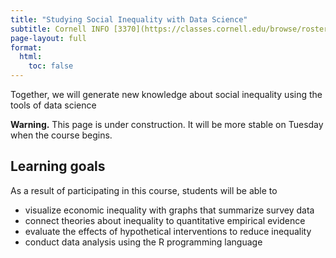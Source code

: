 ```yaml
---
title: "Studying Social Inequality with Data Science"
subtitle: Cornell INFO [3370](https://classes.cornell.edu/browse/roster/SP24/class/INFO/3370) / [5371](https://classes.cornell.edu/browse/roster/SP24/class/INFO/5371) (Spring '24)
page-layout: full
format:
  html:
    toc: false
---
```


Together, we will generate new knowledge about social inequality using the tools of data science

**Warning.** This page is under construction. It will be more stable on Tuesday when the course begins.

## Learning goals

As a result of participating in this course, students will be able to

- visualize economic inequality with graphs that summarize survey data
- connect theories about inequality to quantitative empirical evidence
- evaluate the effects of hypothetical interventions to reduce inequality
- conduct data analysis using the R programming language
